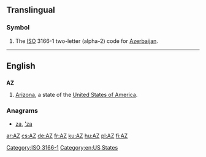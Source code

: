{{also|az|.az|až|aż|āz|аз|Appendix:ISO 639-1 language codes}}
==Translingual==

===Symbol===
{{head|mul|symbol}}
# The [[ISO]] 3166-1 two-letter (alpha-2) code for [[Azerbaijan]].

[[Category:ISO 3166-1]]
----

==English==

==={{abbreviation-old}}===
'''AZ'''

# [[Arizona]], a state of the [[United States of America]].

===Anagrams===
* [[za#English|za]], [['za#English|'za]]
[[Category:en:US States]]

[[ar:AZ]]
[[cs:AZ]]
[[de:AZ]]
[[fr:AZ]]
[[ku:AZ]]
[[hu:AZ]]
[[pl:AZ]]
[[fi:AZ]]